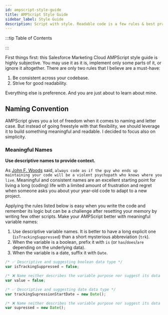 ```yaml
---
id: ampscript-style-guide
title: AMPScript Style Guide
sidebar_label: Style Guide
description: Script with style. Readable code is a few rules & best practices away
---
```



<LeadText content='Script with style. Readable code is a few rules & conventions away.' />

:::tip Table of Contents

<TOCInline toc={toc} />

:::

First things first: this Salesforce Marketing Cloud AMPScript style guide is highly subjective. You may use it as it is, implement only some parts of it, or ignore it altogether. There are only two rules that I believe are a must-have:

1. Be consistent across your codebase.
2. Strive for good readability.

Everything else is preference. And you are just about to learn about mine.

## Naming Convention

AMPScript gives you a lot of freedom when it comes to naming and letter case. But instead of going freestyle with that flexibility, we should leverage it to build something meaningful and readable. I decided to focus also on simplicity.

### Meaningful Names

__Use descriptive names to provide context.__

As [John F. Woods](https://groups.google.com/g/comp.lang.c++/c/rYCO5yn4lXw/m/oITtSkZOtoUJ?pli=1) said, `always code as if the guy who ends up maintaining your code will be a violent psychopath who knows where you live`. Meaningful and consistent names are an excellent starting point for living a long (coding) life with a limited amount of frustration and regret when someone asks you about your year-old code to adapt to a new project.

Applying the rules listed below is easy when you write the code and remember its logic but can be a challenge after resetting your memory by writing few other scripts. Make your AMPScript better with meaningful variable names:

1. Use descriptive variable names. It is better to have a long explicit one (`isTrackingSuppressed`) than a short mysterious abbreviation (`trk`).
2. When the variable is a boolean, prefix it with `is` (or `has`/`does`/`are` depending on the underlying data).
3. When the variable is a date, suffix it with `Date`.

```js
/* ✅ Descriptive and suggesting boolean data type */
var isTrackingSuppressed = false;

/* ❌ Name neither describes the variable purpose nor suggest its data type*/
var value = false;

/* ✅ Descriptive and suggesting date data type */
var trackingSupressionStartDate = new Date();

/* ❌ Name neither describes the variable purpose nor suggest its data type*/
var supressed = new Date();
```
